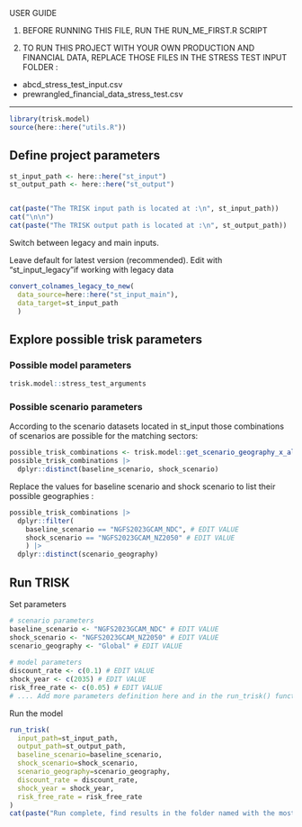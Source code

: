 USER GUIDE 

1. BEFORE RUNNING THIS FILE, RUN THE RUN_ME_FIRST.R SCRIPT

2. TO RUN THIS PROJECT WITH YOUR OWN PRODUCTION AND FINANCIAL DATA, REPLACE THOSE FILES IN THE STRESS TEST INPUT FOLDER : 
  - abcd_stress_test_input.csv 
  - prewrangled_financial_data_stress_test.csv

-----------------------------------

```r
library(trisk.model)
source(here::here("utils.R"))
```

## Define project parameters

```r
st_input_path <- here::here("st_input") 
st_output_path <- here::here("st_output")


cat(paste("The TRISK input path is located at :\n", st_input_path))
cat("\n\n")
cat(paste("The TRISK output path is located at :\n", st_output_path))
```

Switch between legacy and main inputs.

Leave default for latest version (recommended). Edit with "st_input_legacy"if working with legacy data

```r
convert_colnames_legacy_to_new(
  data_source=here::here("st_input_main"), 
  data_target=st_input_path
  )
```

## Explore possible trisk parameters

### Possible model parameters

```r
trisk.model::stress_test_arguments
```

### Possible scenario parameters

According to the scenario datasets located in st_input those combinations of scenarios are possible for the matching sectors:

```r
possible_trisk_combinations <- trisk.model::get_scenario_geography_x_ald_sector(st_input_path)
possible_trisk_combinations |>
  dplyr::distinct(baseline_scenario, shock_scenario)
```

Replace the values for baseline scenario and shock scenario to list their possible geographies :

```r
possible_trisk_combinations |>
  dplyr::filter(
    baseline_scenario == "NGFS2023GCAM_NDC", # EDIT VALUE
    shock_scenario == "NGFS2023GCAM_NZ2050" # EDIT VALUE
    ) |>
  dplyr::distinct(scenario_geography)

```

## Run TRISK

Set parameters

```r
# scenario parameters
baseline_scenario <- "NGFS2023GCAM_NDC" # EDIT VALUE
shock_scenario <- "NGFS2023GCAM_NZ2050" # EDIT VALUE
scenario_geography <- "Global" # EDIT VALUE
  
# model parameters  
discount_rate <- c(0.1) # EDIT VALUE
shock_year <- c(2035) # EDIT VALUE
risk_free_rate <- c(0.05) # EDIT VALUE
# .... Add more parameters definition here and in the run_trisk() function call below

```

Run the model

```r
run_trisk(
  input_path=st_input_path,
  output_path=st_output_path,
  baseline_scenario=baseline_scenario,
  shock_scenario=shock_scenario,
  scenario_geography=scenario_geography,
  discount_rate = discount_rate,
  shock_year = shock_year,
  risk_free_rate = risk_free_rate
)
cat(paste("Run complete, find results in the folder named with the most recent date in\n\n", st_output_path))
```
